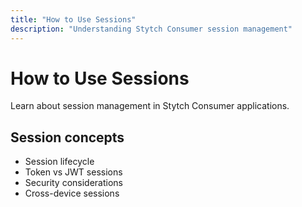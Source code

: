 ```yaml
---
title: "How to Use Sessions"
description: "Understanding Stytch Consumer session management"
---
```


# How to Use Sessions

Learn about session management in Stytch Consumer applications.

## Session concepts

- Session lifecycle
- Token vs JWT sessions
- Security considerations
- Cross-device sessions
